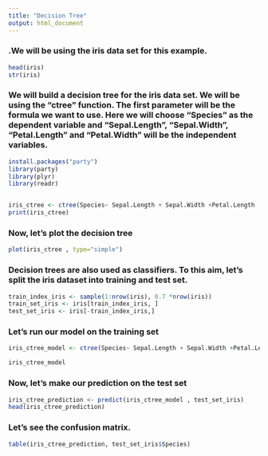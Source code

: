 ---
title: "Decision Tree"
output: html_document
---

### .We will be using the iris data set for this example.
```{r}
head(iris)
str(iris)
```

### We will build a decision tree for the iris data set. We will be using the “ctree” function. The first parameter will be the formula we want to use. Here we will choose “Species” as the dependent variable and “Sepal.Length”, “Sepal.Width”, “Petal.Length” and “Petal.Width” will be the independent variables.

```{r}
install.packages("party")
library(party)
library(plyr)
library(readr)


iris_ctree <- ctree(Species~ Sepal.Length + Sepal.Width +Petal.Length  + Petal.Width , data=iris)
print(iris_ctree)
```
### Now, let's plot the decision tree

```{r}
plot(iris_ctree , type="simple")

```

### Decision trees are also used as classifiers. To this aim, let's split the iris dataset into training and test set.

```{r}
train_index_iris <- sample(1:nrow(iris), 0.7 *nrow(iris))
train_set_iris <- iris[train_index_iris, ]
test_set_iris <- iris[-train_index_iris,]

```

### Let's run our model on the training set

```{r}
iris_ctree_model <- ctree(Species~ Sepal.Length + Sepal.Width +Petal.Length  + Petal.Width , data=train_set_iris )

iris_ctree_model

```
### Now, let's make our prediction on the test set

```{r}
iris_ctree_prediction <- predict(iris_ctree_model , test_set_iris)
head(iris_ctree_prediction)

```
### Let's see the confusion matrix.

```{r}
table(iris_ctree_prediction, test_set_iris$Species)

```










